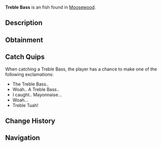 {{FishInfobox
|image          = Treble Bass.png
|rarity         = Exotic
|sea            = First Sea
|location       = [[Moosewood]]
|sublocation    = 
|sources        = Fishing Rod
|radar_location = 
|prog_speed     = -50
|xp             = 1200
|weather        = 
|time           = 
|season         = 
|bait           = Magnet
|base_weight    = 4.5
|base_value     = 4000
|weight_range   = 3.5
|base_chance    = 0.005
|base_resil     = 20
}}
'''Treble Bass''' is an {{Rarity|Exotic}} fish found in [[Moosewood]].

== Description ==
{{Description|The Treble Bass is an interesting sub-species of bass that can produce piano-like sounds with its many gills. Legend has it you can tune a fish, but not a treble bass. Or can you?|Bestiary Entry}}

== Obtainment ==
{{Fish Availability|
Moosewood/Seaweed and Mini-Island
|top_rods      = 
Leviathan's Fang Rod\9800.44\86622.9;
Free Spirit Rod\8522.92\74163.4;
Trident Rod\8106.38\70538.82;
Ethereal Prism Rod\7986.27\53477.82;
Seraphic Rod\7723.11\54123.05;
Resourceful Rod\6072.7\47522.23;
Destiny Rod\6595.98\47596.34;
Heaven's Rod\6130.95\45920.71;
No-Life Rod\7619.2\57515.61;
Flimsy Rod\3791.55\44566.33;
Training Rod\3708.93\30194.75;
Rod Of The Zenith\6502.63\45033.65;
Rod Of The Forgotten Fang\7107.52\52214.83;
Challenger's Rod\6947.93\53857.84;
Rod Of The Depths\6269.15\49819.8;
Rod Of The Exalted One\6239.61\50331.03;
Zeus Rod\6091.03\47770.74;
Verdant Shear Rod\5956.83\47513.08;
Blazebringer Rod\5830.26\46004.12;
Depthseeker Rod\5577.68\45283.28;
Avalanche Rod\4967.1\39751.42;
Volcanic Rod\4755.37\39540.87;
Steady Rod\1967.19\13008.09
|recommended   = Trident Rod
}}

== Catch Quips ==
When catching a Treble Bass, the player has a chance to make one of the following exclamations:
* The Treble Bass..
* Woah.. A Treble Bass..
* I caught.. Mayonnaise...
* Woah...
* Treble Tuah!

== Change History ==
{{Change History|{{subst:Current Version}}}}

== Navigation ==
{{Fish Navbox|Moosewood}}